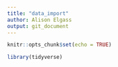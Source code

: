 ```yaml
---
title: "data_import"
author: Alison Elgass
output: git_document
---
```


```r
knitr::opts_chunk$set(echo = TRUE)

library(tidyverse)
```

